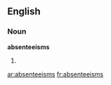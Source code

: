 ==English==

===Noun===
'''absenteeisms'''

# {{plural of|[[absenteeism]]}}

[[ar:absenteeisms]]
[[fr:absenteeisms]]